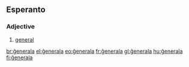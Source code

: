 ==Esperanto==

===Adjective===
{{eo-adj}}

# [[general]]

[[br:ĝenerala]]
[[el:ĝenerala]]
[[eo:ĝenerala]]
[[fr:ĝenerala]]
[[gl:ĝenerala]]
[[hu:ĝenerala]]
[[fi:ĝenerala]]